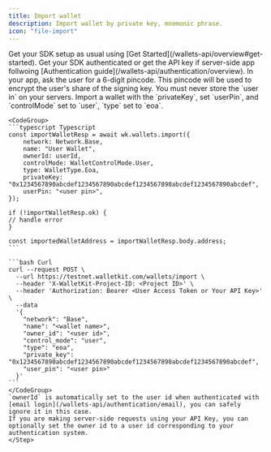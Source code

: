 ```yaml
---
title: Import wallet
description: Import wallet by private key, mnemonic phrase.
icon: "file-import"
---
```

<Steps>
    <Step title="Add WalletKit to your app">
    Get your SDK setup as usual using [Get Started](/wallets-api/overview#get-started).
    </Step>
    <Step title="Authenticate to WalletKit">
    Get your SDK authenticated or get the API key if server-side app follwoing [Authentication guide](/wallets-api/authentication/overview). 
    </Step>
    <Step title="Obtain user pincode">
    In your app, ask the user for a 6-digit pincode. This pincode will be used to encrypt the user's share of the signing key.
    <Warning>
    You must never store the `user in` on your servers.
    </Warning>
    </Step>
    <Step title="Import an EOA wallet">
    Import a wallet with the `privateKey`, set `userPin`, and `controlMode` set to `user`, `type` set to `eoa`.

    <CodeGroup>
    ```typescript Typescript
    const importWalletResp = await wk.wallets.import({
        network: Network.Base,
        name: "User Wallet",
        ownerId: userId,
        controlMode: WalletControlMode.User,
        type: WalletType.Eoa,
        privateKey: "0x1234567890abcdef1234567890abcdef1234567890abcdef1234567890abcdef",
        userPin: "<user pin>",
    });

    if (!importWalletResp.ok) {
    // handle error
    }

    const importedWalletAddress = importWalletResp.body.address;
    ```

    ```bash Curl
    curl --request POST \
      --url https://testnet.walletkit.com/wallets/import \
      --header 'X-WalletKit-Project-ID: <Project ID>' \
      --header 'Authorization: Bearer <User Access Token or Your API Key>' \
      --data 
      '{
        "network": "Base",
        "name": "<wallet name>",
        "owner_id": "<user id>",
        "control_mode": "user",
        "type": "eoa",
        "private_key": "0x1234567890abcdef1234567890abcdef1234567890abcdef1234567890abcdef",
        "user_pin": "<user pin>"
      }'
    ```
    </CodeGroup>
    `ownerId` is automatically set to the user id when authenticated with [email login](/wallets-api/authentication/email), you can safely ignore it in this case.
    If you are making server-side requests using your API Key, you can optionally set the owner id to a user id corresponding to your authentication system.
    </Step>
</Steps>

